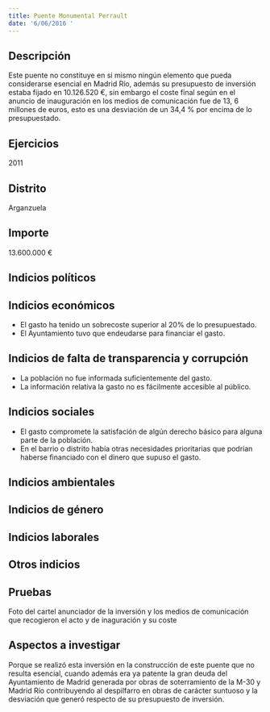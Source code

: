 ```yaml
---
title: Puente Monumental Perrault
date: '6/06/2016 '
---
```



## Descripción
Este puente no constituye en si mismo ningún elemento que pueda considerarse esencial en Madrid Río, además su presupuesto de inversión estaba fijado en 10.126.520 €, sin embargo el coste final según en el anuncio de inauguración en los medios de comunicación fue de 13, 6 millones de euros, esto es una desviación de un 34,4 % por encima de lo presupuestado.


## Ejercicios
2011


## Distrito
Arganzuela


## Importe
 13.600.000 €


## Indicios políticos



## Indicios económicos
- El gasto ha tenido un sobrecoste superior al 20% de lo presupuestado.
- El Ayuntamiento tuvo que endeudarse para financiar el gasto.


## Indicios de falta de transparencia y corrupción
- La población no fue informada suficientemente del gasto.
- La información relativa la gasto no es fácilmente accesible al público.


## Indicios sociales
- El gasto compromete la satisfación de algún derecho básico para alguna parte de la población.
- En el barrio o distrito había otras necesidades prioritarias que podrían haberse financiado con el dinero que supuso el gasto.


## Indicios ambientales



## Indicios de género



## Indicios laborales



## Otros indicios



## Pruebas
Foto del cartel anunciador de la inversión y los medios de comunicación que recogieron el acto y de inaguración y su coste


## Aspectos a investigar
Porque se realizó esta inversión en la construcción de este puente que no resulta esencial, cuando además era ya patente la gran deuda del Ayuntamiento de Madrid generada por obras de soterramiento de la M-30 y Madrid Río contribuyendo al despilfarro en obras de carácter suntuoso y la desviación que generó respecto de su presupuesto de inversión.


